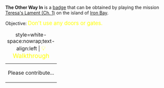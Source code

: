 '''The Other Way In''' is a [[Badges|badge]] that can be obtained by playing the mission [[Teresa's Lament (Ch. 1)]] on the island of [[Iron Bay]].

Objective: <big style="color:yellow">Don't use any doors or gates.</big>

{| class="mw-collapsible mw-collapsed"
|+ style=white-space:nowrap;text-align:left | <big style="color:yellow">💡 Walkthrough</big>
|-
| Please contribute...
|}
